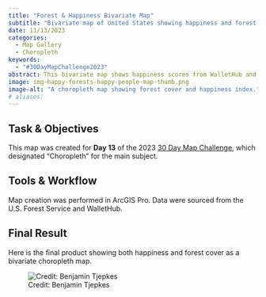 ```yaml
---
title: "Forest & Happiness Bivariate Map"
subtitle: "Bivariate map of United States showing happiness and forest cover."
date: 11/13/2023
categories:
  - Map Gallery
  - Choropleth
keywords:
  - "#30DayMapChallenge2023"
abstract: This bivariate map shows happiness scores from WalletHub and forest cover values from the U.S. Forest Service for each U.S. state.
image: img-happy-forests-happy-people-map-thumb.png
image-alt: "A choropleth map showing forest cover and happiness index."
# aliases:
---
```


## Task & Objectives

This map was created for **Day 13** of the 2023 [30 Day Map Challenge](https://30daymapchallenge.com/), which designated "Choropleth" for the main subject.

## Tools & Workflow

Map creation was performed in ArcGIS Pro. Data were sourced from the U.S. Forest Service and WalletHub.

## Final Result

Here is the final product showing both happiness and forest cover as a bivariate choropleth map.

![Credit: Benjamin Tjepkes](img-happy-forests-happy-people-map.png)